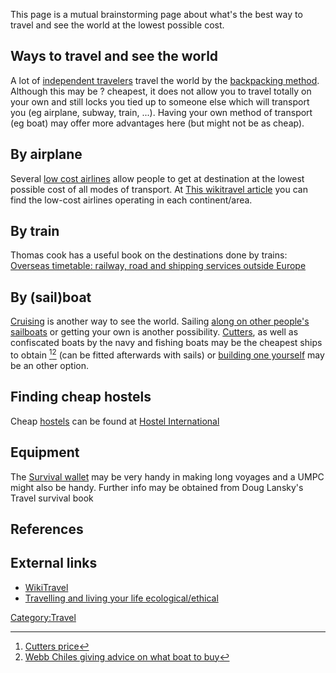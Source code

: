 This page is a mutual brainstorming page about what's the best way to travel and see the world at the lowest possible cost.

==Ways to travel and see the world==
A lot of [[w:Independent_travel|independent travelers]] travel the world by the [[w:Backpacking_(travel)|backpacking method]]. Although this may be ? cheapest, it does not allow you to travel totally on your own and still locks you tied up to someone else which will transport you (eg airplane, subway, train, ...). Having your own method of transport (eg boat) may offer more advantages here (but might not be as cheap).

==By airplane==
Several [[w:Low-cost_carrier|low cost airlines]] allow people to get at destination at the lowest possible cost of all modes of transport. At [http://wikitravel.org/en/Discount_airlines This wikitravel article] you can find the low-cost airlines operating in each continent/area.

==By train==
Thomas cook has a useful book on the destinations done by trains: [http://www.thomascookpublishing.com/series.htm?series=Timetables Overseas timetable: railway, road and shipping services outside Europe]

== By (sail)boat==
[[w:Cruising_(maritime)|Cruising]] is another way to see the world.
Sailing [http://wikitravel.org/en/Hitchhiking_boats along on other people's sailboats] or getting your own is another possibility. [[w:Cutter_%28ship%29|Cutters]], as well as confiscated boats by the navy and fishing boats may be the cheapest ships to obtain <ref>[http://www.marktplaats.nl/index.php?sref=http%3A//www.google.nl/search%3Fhl%3Dnl%26rlz%3D1B3GGIC_nlBE270BE270%26q%3Dboot+kopen+and+kottertje%26btnG%3DZoeken%26meta%3D&url=http%3A//kopen.marktplaats.nl/watersport-en-boten/motorboten-jachten-en-tourboten/c989.html%3Fxl%3D1%26ds%3Dto%253A1%253Bl1%253A976%253Bl2%253A989%253Blt%253Azip%253Bsfds%253A%253Bpt%253A0%253Bmp%253Anumeric%253Bpu%253A0%253Bosi%253A2%26ppu%3D0%26p%3D6%26srt%3Ddu%26xref%3D1 Cutters price]</ref><ref>[http://www.inthepresentsea.com/escape.html Webb Chiles giving advice on what boat to buy]</ref> (can be fitted afterwards with sails) or [[w:Boat_building|building one yourself]] may be an other option.

==Finding cheap hostels==
Cheap [[w:Hostel|hostels]] can be found at [http://www.hihostels.com/ Hostel International]

==Equipment==
The [[Survival wallet]] may be very handy in making long voyages and a UMPC might also be handy.
Further info may be obtained from Doug Lansky's Travel survival book

==References==
{{reflist}}

==External links==
* [http://www.wikitravel.org/ WikiTravel]
* [http://www.instructables.com/id/9-simple-measures-to-become-green-healthy-and-soc/ Travelling and living your life ecological/ethical]

[[Category:Travel]]